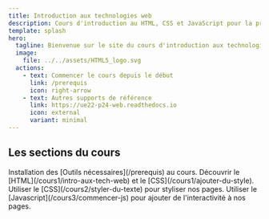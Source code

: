 ```yaml
---
title: Introduction aux technologies web
description: Cours d'introduction au HTML, CSS et JavaScript pour la promo 2024 de Mines Paris PSL PSL.
template: splash
hero:
  tagline: Bienvenue sur le site du cours d'introduction aux technologies web !
  image:
    file: ../../assets/HTML5_logo.svg
  actions:
    - text: Commencer le cours depuis le début
      link: /prerequis
      icon: right-arrow
    - text: Autres supports de référence
      link: https://ue22-p24-web.readthedocs.io
      icon: external
      variant: minimal
---
```



## Les sections du cours

<CardGrid stagger>
  <Card title="Setup" icon="pencil">
    Installation des [Outils nécessaires](/prerequis) au cours.
  </Card>
  <Card title="Cours 1. Introduction au HTML/CSS" icon="seti:html">
    Découvrir le [HTML](/cours1/intro-aux-tech-web) et le
    [CSS](/cours1/ajouter-du-style).
  </Card>
  <Card title="Cours 2. Approfondir CSS" icon="seti:css">
    Utiliser le [CSS](/cours2/styler-du-texte) pour styliser nos pages.
  </Card>
  <Card title="Cours 3. Découvrir Javascript" icon="seti:javascript">
    Utiliser le [Javascript](/cours3/commencer-js) pour ajouter de
    l'interactivité à nos pages.
  </Card>
</CardGrid>
